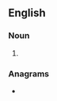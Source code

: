 {{also|trépans}}
==English==

===Noun===
{{head|en|noun plural form}}

# {{plural of|trepan|lang=en}}

===Anagrams===
* {{anagrams|en|Napster|arpents|entraps|panters|parents|pastern|persant}}